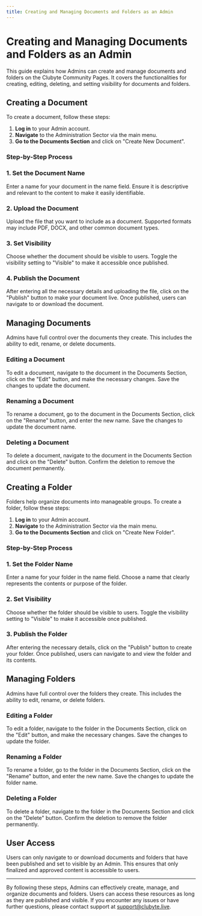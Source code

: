 ```yaml
---
title: Creating and Managing Documents and Folders as an Admin
---
```


# Creating and Managing Documents and Folders as an Admin

This guide explains how Admins can create and manage documents and folders on the Clubyte Community Pages. It covers the functionalities for creating, editing, deleting, and setting visibility for documents and folders.

## Creating a Document

To create a document, follow these steps:

1. **Log in** to your Admin account.
2. **Navigate** to the Administration Sector via the main menu.
3. **Go to the Documents Section** and click on "Create New Document".

### Step-by-Step Process

### 1. Set the Document Name

Enter a name for your document in the name field. Ensure it is descriptive and relevant to the content to make it easily identifiable.

### 2. Upload the Document

Upload the file that you want to include as a document. Supported formats may include PDF, DOCX, and other common document types.

### 3. Set Visibility

Choose whether the document should be visible to users. Toggle the visibility setting to "Visible" to make it accessible once published.

### 4. Publish the Document

After entering all the necessary details and uploading the file, click on the "Publish" button to make your document live. Once published, users can navigate to or download the document.

## Managing Documents

Admins have full control over the documents they create. This includes the ability to edit, rename, or delete documents.

### Editing a Document

To edit a document, navigate to the document in the Documents Section, click on the "Edit" button, and make the necessary changes. Save the changes to update the document.

### Renaming a Document

To rename a document, go to the document in the Documents Section, click on the "Rename" button, and enter the new name. Save the changes to update the document name.

### Deleting a Document

To delete a document, navigate to the document in the Documents Section and click on the "Delete" button. Confirm the deletion to remove the document permanently.

## Creating a Folder

Folders help organize documents into manageable groups. To create a folder, follow these steps:

1. **Log in** to your Admin account.
2. **Navigate** to the Administration Sector via the main menu.
3. **Go to the Documents Section** and click on "Create New Folder".

### Step-by-Step Process

### 1. Set the Folder Name

Enter a name for your folder in the name field. Choose a name that clearly represents the contents or purpose of the folder.

### 2. Set Visibility

Choose whether the folder should be visible to users. Toggle the visibility setting to "Visible" to make it accessible once published.

### 3. Publish the Folder

After entering the necessary details, click on the "Publish" button to create your folder. Once published, users can navigate to and view the folder and its contents.

## Managing Folders

Admins have full control over the folders they create. This includes the ability to edit, rename, or delete folders.

### Editing a Folder

To edit a folder, navigate to the folder in the Documents Section, click on the "Edit" button, and make the necessary changes. Save the changes to update the folder.

### Renaming a Folder

To rename a folder, go to the folder in the Documents Section, click on the "Rename" button, and enter the new name. Save the changes to update the folder name.

### Deleting a Folder

To delete a folder, navigate to the folder in the Documents Section and click on the "Delete" button. Confirm the deletion to remove the folder permanently.

## User Access

Users can only navigate to or download documents and folders that have been published and set to visible by an Admin. This ensures that only finalized and approved content is accessible to users.

---

By following these steps, Admins can effectively create, manage, and organize documents and folders. Users can access these resources as long as they are published and visible. If you encounter any issues or have further questions, please contact support at [support@clubyte.live](mailto:support@clubyte.live).
